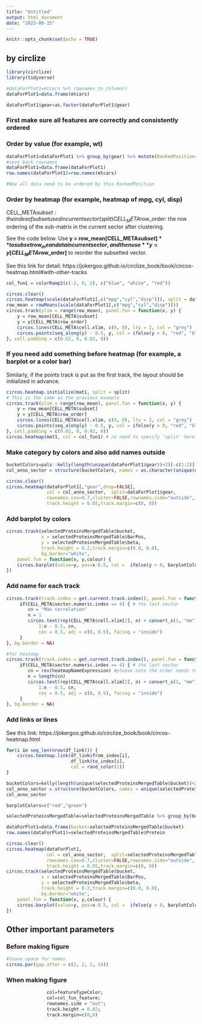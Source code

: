 ```yaml
---
title: "Untitled"
output: html_document
date: "2023-06-15"
---
```


```r
knitr::opts_chunk$set(echo = TRUE)
```

## by circlize
```r
library(circlize)
library(tidyverse)

#dataForPlot1=mtcars %>% rownames_to_column()
dataForPlot1=data.frame(mtcars)

dataForPlot1$gear=as.factor(dataForPlot1$gear)
```

### First make sure all features are correctly and consistently ordered
### Order by value (for example, wt)
```r
dataForPlot1=dataForPlot1 %>% group_by(gear) %>% mutate(RankedPosition=rank(wt,ties.method="first"))
#save back rownames
dataForPlot1=data.frame(dataForPlot1)
row.names(dataForPlot1)=row.names(mtcars)

#Now all data need to be ordered by this RankedPosition

```

### Order by heatmap (for example, heatmap of mpg, cyl, disp)

CELL_META$subset: the index of subset used in current sector (split)
CELL_META$row_order: the row ordering of the sub-matrix in the current sector after clustering. 

See the code below. Use **y = row_mean[CELL_META$subset]** to subset row_mean data in current sector, and then use **y = y[CELL_META$row_order]** to reorder the subsetted vector.

See this link for detail: https://jokergoo.github.io/circlize_book/book/circos-heatmap.html#with-other-tracks

```r
col_fun1 = colorRamp2(c(-2, 0, 2), c("blue", "white", "red"))

circos.clear()
circos.heatmap(scale(dataForPlot1[,c("mpg","cyl","disp")]), split = dataForPlot1$gear,col=col_fun1,rownames.side = "out")
row_mean = rowMeans(scale(dataForPlot1[,c("mpg","cyl","disp")]))
circos.track(ylim = range(row_mean), panel.fun = function(x, y) {
    y = row_mean[CELL_META$subset]
    y = y[CELL_META$row_order]
    circos.lines(CELL_META$cell.xlim, c(0, 0), lty = 2, col = "grey")
    circos.points(seq_along(y) - 0.5, y, col = ifelse(y > 0, "red", "blue"))
}, cell.padding = c(0.02, 0, 0.02, 0))

```

### If you need add something before heatmap (for example, a barplot or a color bar)

Similarly, if the points track is put as the first track, the layout should be initialized in advance.

```r
circos.heatmap.initialize(mat1, split = split)
# This is the same as the previous example
circos.track(ylim = range(row_mean), panel.fun = function(x, y) {
    y = row_mean[CELL_META$subset]
    y = y[CELL_META$row_order]
    circos.lines(CELL_META$cell.xlim, c(0, 0), lty = 2, col = "grey")
    circos.points(seq_along(y) - 0.5, y, col = ifelse(y > 0, "red", "blue"))
}, cell.padding = c(0.02, 0, 0.02, 0))
circos.heatmap(mat1, col = col_fun1) # no need to specify 'split' here


```

### Make category by colors and also add names outside
```r


bucketColors=pals::kelly(length(unique(dataForPlot1$gear))+2)[-c(1:2)]
col_anno_sector = structure(bucketColors, names = as.character(unique(dataForPlot1$gear)))

circos.clear()
circos.heatmap(dataForPlot1[,"gear",drop=FALSE], 
               col = col_anno_sector,  split=dataForPlot1$gear,
               rownames.cex=0.7,cluster=FALSE,rownames.side="outside",
               track.height = 0.05,track.margin=c(0, 0))
```

### Add barplot by colors
```r
circos.track(selectedProteinsMergedTable$bucket, 
             x = selectedProteinsMergedTable$BarPos, 
             y = selectedProteinsMergedTable$beta, 
             track.height = 0.2,track.margin=c(0.0, 0.0),
             bg.border="white",
    panel.fun = function(x, y,colour) {
    circos.barplot(value=y, pos=x-0.5, col =  ifelse(y > 0, barplotColors[1], barplotColors[2]),border="white")
})
```

### Add name for each track
```r
circos.track(track.index = get.current.track.index(), panel.fun = function(x, y) {
     if(CELL_META$sector.numeric.index == 4) { # the last sector
        cn = "Max correlation"
        n = 1
        circos.text(rep(CELL_META$cell.xlim[2], n) + convert_x(1, "mm"), 
            1:n - 0.5, cn, 
            cex = 0.5, adj = c(0, 0.5), facing = "inside")
     }
}, bg.border = NA)

#for heatmap
circos.track(track.index = get.current.track.index(), panel.fun = function(x, y) {
     if(CELL_META$sector.numeric.index == 4) { # the last sector
        cn = rev(heatmapNameExpression) #please note the order needs to be reversed as heatmap is from top to bottom and 1:n is from bottom to top
        n = length(cn)
        circos.text(rep(CELL_META$cell.xlim[2], n) + convert_x(1, "mm"),
            1:n - 0.5, cn,
            cex = 0.5, adj = c(0, 0.5), facing = "inside")
     }
}, bg.border = NA)
```

### Add links or lines
See this link: https://jokergoo.github.io/circlize_book/book/circos-heatmap.html
```r
for(i in seq_len(nrow(df_link))) {
    circos.heatmap.link(df_link$from_index[i],
                        df_link$to_index[i],
                        col = rand_color(1))
}
```



```r


bucketColors=kelly(length(unique(selectedProteinsMergedTable$bucket))+2)[-c(1:2)]
col_anno_sector = structure(bucketColors, names = unique(selectedProteinsMergedTable$bucket))
col_anno_sector

barplotColors=c("red","green")

selectedProteinsMergedTable=selectedProteinsMergedTable %>% group_by(bucket) %>% mutate(BarPos=rank(beta,ties.method="first"))

dataForPlot1=data.frame(bucket=selectedProteinsMergedTable$bucket)
row.names(dataForPlot1)=selectedProteinsMergedTable$Protein

circos.clear()
circos.heatmap(dataForPlot1, 
               col = col_anno_sector,  split=selectedProteinsMergedTable$bucket,
               rownames.cex=0.7,cluster=FALSE,rownames.side="outside",
               track.height = 0.05,track.margin=c(0, 0))
circos.track(selectedProteinsMergedTable$bucket, 
             x = selectedProteinsMergedTable$BarPos, 
             y = selectedProteinsMergedTable$beta, 
             track.height = 0.2,track.margin=c(0.0, 0.0),
             bg.border="white",
    panel.fun = function(x, y,colour) {
    circos.barplot(value=y, pos=x-0.5, col =  ifelse(y > 0, barplotColors[1], barplotColors[2]),border="white")
})

```

## Other important parameters
### Before making figure
```r
#leave space for names
circos.par(gap.after = c(2, 2, 2, 24))
```

### When making figure
```r
               col=featureTypeColor;
               col=col_fun_feature;
               rownames.side = "out";
               track.height = 0.02;
               track.margin=c(0,0)
```



